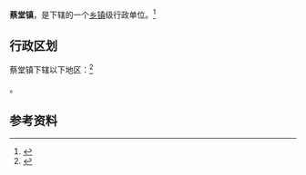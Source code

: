 {{中国乡级行政区|37/17/22/107/000}}

'''蔡堂镇'''，是{{PRC admin/fullname|37/17/22/107/000|3}}下辖的一个[[乡镇|乡镇]]级行政单位。<ref>{{PRC admin/ref sgc|{{PRC admin/parent|37/17/22/107/000}}}}</ref>

== 行政区划 ==

蔡堂镇下辖以下地区：<ref>{{PRC admin/ref sgc|37/17/22/107/000}}</ref>

{{PRC admin/children|37/17/22/107/000}}。

== 参考资料 ==

{{reflist}}

{{行政区划小作品}}
{{PRC admin/navcat|37/17/22/107/000}}